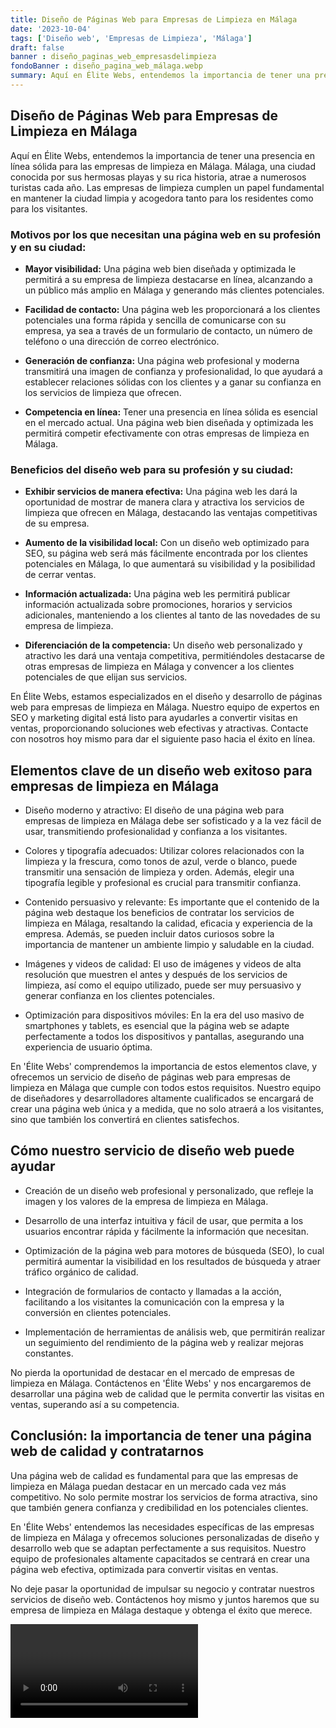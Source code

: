 ```yaml
---
title: Diseño de Páginas Web para Empresas de Limpieza en Málaga
date: '2023-10-04'
tags: ['Diseño web', 'Empresas de Limpieza', 'Málaga']
draft: false
banner : diseño_paginas_web_empresasdelimpieza
fondoBanner : diseño_pagina_web_málaga.webp
summary: Aquí en Élite Webs, entendemos la importancia de tener una presencia en línea sólida para las empresas de limpieza en Málaga. Málaga, una ciudad conocida por sus hermosas playas y su rica historia, atrae a numerosos turistas cada año. Las empresas de limpieza cumplen un papel fundamental en mantener la ciudad limpia y acogedora tanto para los residentes como para los visitantes. 
---
```


## Diseño de Páginas Web para Empresas de Limpieza en Málaga

Aquí en Élite Webs, entendemos la importancia de tener una presencia en línea sólida para las empresas de limpieza en Málaga. Málaga, una ciudad conocida por sus hermosas playas y su rica historia, atrae a numerosos turistas cada año. Las empresas de limpieza cumplen un papel fundamental en mantener la ciudad limpia y acogedora tanto para los residentes como para los visitantes. 

### Motivos por los que necesitan una página web en su profesión y en su ciudad:

- **Mayor visibilidad:** Una página web bien diseñada y optimizada le permitirá a su empresa de limpieza destacarse en línea, alcanzando a un público más amplio en Málaga y generando más clientes potenciales.

- **Facilidad de contacto:** Una página web les proporcionará a los clientes potenciales una forma rápida y sencilla de comunicarse con su empresa, ya sea a través de un formulario de contacto, un número de teléfono o una dirección de correo electrónico.

- **Generación de confianza:** Una página web profesional y moderna transmitirá una imagen de confianza y profesionalidad, lo que ayudará a establecer relaciones sólidas con los clientes y a ganar su confianza en los servicios de limpieza que ofrecen.

- **Competencia en línea:** Tener una presencia en línea sólida es esencial en el mercado actual. Una página web bien diseñada y optimizada les permitirá competir efectivamente con otras empresas de limpieza en Málaga.

### Beneficios del diseño web para su profesión y su ciudad:

- **Exhibir servicios de manera efectiva:** Una página web les dará la oportunidad de mostrar de manera clara y atractiva los servicios de limpieza que ofrecen en Málaga, destacando las ventajas competitivas de su empresa.

- **Aumento de la visibilidad local:** Con un diseño web optimizado para SEO, su página web será más fácilmente encontrada por los clientes potenciales en Málaga, lo que aumentará su visibilidad y la posibilidad de cerrar ventas.

- **Información actualizada:** Una página web les permitirá publicar información actualizada sobre promociones, horarios y servicios adicionales, manteniendo a los clientes al tanto de las novedades de su empresa de limpieza.

- **Diferenciación de la competencia:** Un diseño web personalizado y atractivo les dará una ventaja competitiva, permitiéndoles destacarse de otras empresas de limpieza en Málaga y convencer a los clientes potenciales de que elijan sus servicios.

En Élite Webs, estamos especializados en el diseño y desarrollo de páginas web para empresas de limpieza en Málaga. Nuestro equipo de expertos en SEO y marketing digital está listo para ayudarles a convertir visitas en ventas, proporcionando soluciones web efectivas y atractivas. Contacte con nosotros hoy mismo para dar el siguiente paso hacia el éxito en línea.

<GifSeo />

<Cta />

## Elementos clave de un diseño web exitoso para empresas de limpieza en Málaga

- Diseño moderno y atractivo: El diseño de una página web para empresas de limpieza en Málaga debe ser sofisticado y a la vez fácil de usar, transmitiendo profesionalidad y confianza a los visitantes.

- Colores y tipografía adecuados: Utilizar colores relacionados con la limpieza y la frescura, como tonos de azul, verde o blanco, puede transmitir una sensación de limpieza y orden. Además, elegir una tipografía legible y profesional es crucial para transmitir confianza.

- Contenido persuasivo y relevante: Es importante que el contenido de la página web destaque los beneficios de contratar los servicios de limpieza en Málaga, resaltando la calidad, eficacia y experiencia de la empresa. Además, se pueden incluir datos curiosos sobre la importancia de mantener un ambiente limpio y saludable en la ciudad.

- Imágenes y videos de calidad: El uso de imágenes y videos de alta resolución que muestren el antes y después de los servicios de limpieza, así como el equipo utilizado, puede ser muy persuasivo y generar confianza en los clientes potenciales.

- Optimización para dispositivos móviles: En la era del uso masivo de smartphones y tablets, es esencial que la página web se adapte perfectamente a todos los dispositivos y pantallas, asegurando una experiencia de usuario óptima.

En 'Élite Webs' comprendemos la importancia de estos elementos clave, y ofrecemos un servicio de diseño de páginas web para empresas de limpieza en Málaga que cumple con todos estos requisitos. Nuestro equipo de diseñadores y desarrolladores altamente cualificados se encargará de crear una página web única y a medida, que no solo atraerá a los visitantes, sino que también los convertirá en clientes satisfechos.

## Cómo nuestro servicio de diseño web puede ayudar

- Creación de un diseño web profesional y personalizado, que refleje la imagen y los valores de la empresa de limpieza en Málaga.

- Desarrollo de una interfaz intuitiva y fácil de usar, que permita a los usuarios encontrar rápida y fácilmente la información que necesitan.

- Optimización de la página web para motores de búsqueda (SEO), lo cual permitirá aumentar la visibilidad en los resultados de búsqueda y atraer tráfico orgánico de calidad.

- Integración de formularios de contacto y llamadas a la acción, facilitando a los visitantes la comunicación con la empresa y la conversión en clientes potenciales.

- Implementación de herramientas de análisis web, que permitirán realizar un seguimiento del rendimiento de la página web y realizar mejoras constantes.

No pierda la oportunidad de destacar en el mercado de empresas de limpieza en Málaga. Contáctenos en 'Élite Webs' y nos encargaremos de desarrollar una página web de calidad que le permita convertir las visitas en ventas, superando así a su competencia.

## Conclusión: la importancia de tener una página web de calidad y contratarnos

Una página web de calidad es fundamental para que las empresas de limpieza en Málaga puedan destacar en un mercado cada vez más competitivo. No solo permite mostrar los servicios de forma atractiva, sino que también genera confianza y credibilidad en los potenciales clientes.

En 'Élite Webs' entendemos las necesidades específicas de las empresas de limpieza en Málaga y ofrecemos soluciones personalizadas de diseño y desarrollo web que se adaptan perfectamente a sus requisitos. Nuestro equipo de profesionales altamente capacitados se centrará en crear una página web efectiva, optimizada para convertir visitas en ventas.

No deje pasar la oportunidad de impulsar su negocio y contratar nuestros servicios de diseño web. Contáctenos hoy mismo y juntos haremos que su empresa de limpieza en Málaga destaque y obtenga el éxito que merece.

<Video />

<CtaBot job='Empresas de Limpieza' city='Málaga'/>

<Gmaps query='Málaga+españa+maps' />